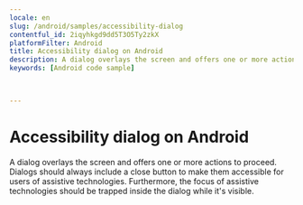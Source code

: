 ```yaml
---
locale: en
slug: /android/samples/accessibility-dialog
contentful_id: 2iqyhkgd9dd5T3O5Ty2zkX
platformFilter: Android
title: Accessibility dialog on Android
description: A dialog overlays the screen and offers one or more actions to proceed.
keywords: [Android code sample]


	
---
```


# Accessibility dialog on Android

A dialog overlays the screen and offers one or more actions to proceed. Dialogs should always include a close button to make them accessible for users of assistive technologies. Furthermore, the focus of assistive technologies should be trapped inside the dialog while it's visible.

<CodeSample id="accessibility-dialog" locale="en" platform="android"/>